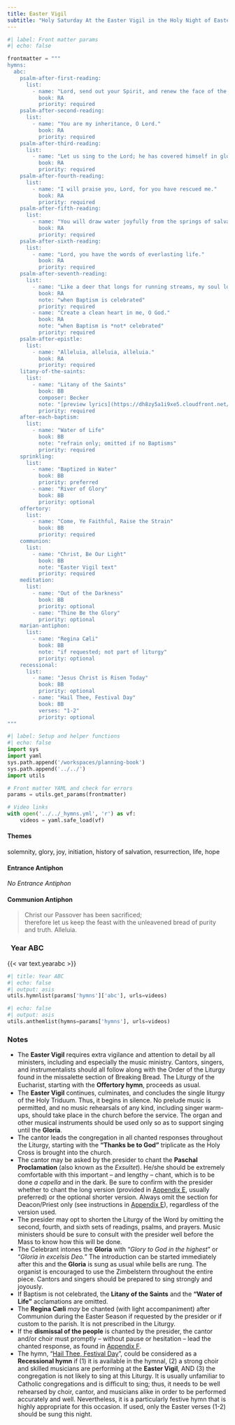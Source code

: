 ```yaml
---
title: Easter Vigil
subtitle: "Holy Saturday At the Easter Vigil in the Holy Night of Easter"
---
```


```python
#| label: Front matter params
#| echo: false

frontmatter = """
hymns:
  abc:
    psalm-after-first-reading:
      list:
        - name: "Lord, send out your Spirit, and renew the face of the earth."
          book: RA
          priority: required
    psalm-after-second-reading:
      list:
        - name: "You are my inheritance, O Lord."
          book: RA
          priority: required
    psalm-after-third-reading:
      list:
        - name: "Let us sing to the Lord; he has covered himself in glory."
          book: RA
          priority: required
    psalm-after-fourth-reading:
      list:
        - name: "I will praise you, Lord, for you have rescued me."
          book: RA
          priority: required
    psalm-after-fifth-reading:
      list:
        - name: "You will draw water joyfully from the springs of salvation."
          book: RA
          priority: required
    psalm-after-sixth-reading:
      list:
        - name: "Lord, you have the words of everlasting life."
          book: RA
          priority: required
    psalm-after-seventh-reading:
      list:
        - name: "Like a deer that longs for running streams, my soul longs for you, my God."
          book: RA
          note: "when Baptism is celebrated"
          priority: required
        - name: "Create a clean heart in me, O God."
          book: RA
          note: "when Baptism is *not* celebrated"
          priority: required
    psalm-after-epistle:
      list:
        - name: "Alleluia, alleluia, alleluia."
          book: RA
          priority: required
    litany-of-the-saints:
      list:
        - name: "Litany of the Saints"
          book: BB
          composer: Becker
          note: "[preview lyrics](https://dh8zy5a1i9xe5.cloudfront.net/shared/pdf/preview/30117884.pdf); omitted if no Baptisms"
          priority: required
    after-each-baptism:
      list:
        - name: "Water of Life"
          book: BB
          note: "refrain only; omitted if no Baptisms"
          priority: required
    sprinkling:
      list:
        - name: "Baptized in Water"
          book: BB
          priority: preferred
        - name: "River of Glory"
          book: BB
          priority: optional
    offertory:
      list:
        - name: "Come, Ye Faithful, Raise the Strain"
          book: BB
          priority: required
    communion:
      list:
        - name: "Christ, Be Our Light"
          book: BB
          note: "Easter Vigil text"
          priority: required
    meditation:
      list:
        - name: "Out of the Darkness"
          book: BB
          priority: optional
        - name: "Thine Be the Glory"
          priority: optional
    marian-antiphon:
      list:
        - name: "Regina Cæli"
          book: BB
          note: "if requested; not part of liturgy"
          priority: optional
    recessional:
      list:
        - name: "Jesus Christ is Risen Today"
          book: BB
          priority: optional
        - name: "Hail Thee, Festival Day"
          book: BB
          verses: "1-2"
          priority: optional
"""
```

```python
#| label: Setup and helper functions
#| echo: false
import sys
import yaml
sys.path.append('/workspaces/planning-book')
sys.path.append('../../')
import utils

# Front matter YAML and check for errors
params = utils.get_params(frontmatter)

# Video links
with open('../../_hymns.yml', 'r') as vf:
    videos = yaml.safe_load(vf)
```

:::  {.red}
#### **Themes**
:::

solemnity, glory, joy, initiation, history of salvation, resurrection, life, hope

:::  {.red}
#### **Entrance Antiphon**
:::

*No Entrance Antiphon* 

:::  {.red}
#### **Communion Antiphon**
:::

> Christ our Passover has been sacrificed;  
> therefore let us keep the feast with the unleavened bread of purity and truth. Alleluia.

::: {.titlered}
### &nbsp; Year ABC
:::
{{< var text.yearabc >}}

```python
#| title: Year ABC
#| echo: false
#| output: asis
utils.hymnlist(params['hymns']['abc'], urls=videos)
```


```python
#| echo: false
#| output: asis
utils.anthemlist(hymns=params['hymns'], urls=videos)
```

::: {.red}
### Notes
:::

* The **Easter Vigil** requires extra vigilance and attention to detail by all ministers, including and especially the music ministry. Cantors, singers, and instrumentalists should all follow along with the Order of the
Liturgy found in the missalette section of Breaking Bread. The Liturgy of
the Eucharist, starting with the **Oﬀertory hymn**, proceeds as usual.
* The **Easter Vigil** continues, culminates, and concludes the single liturgy of the Holy Triduum. Thus, it begins in silence. No prelude music is permitted, and no music rehearsals of any kind, including singer
warm-ups, should take place in the church before the service. The organ
and other musical instruments should be used only so as to support
singing until the **Gloria**.
* The cantor leads the congregation in all chanted responses throughout
the Liturgy, starting with the **“Thanks be to God”** triplicate as the
Holy Cross is brought into the church.
* The cantor may be asked by the presider to chant the **Paschal
Proclamation** (also known as the *Exsultet*). He/she should be
extremely comfortable with this important – and lengthy – chant, which
is to be done *a capella* and in the dark. Be sure to confirm with the
presider whether to chant the long version (provided in [Appendix E](../appendices/E-easter-proclamation.qmd), usually preferred) or the optional shorter version. Always omit the section for Deacon/Priest only (see instructions in [Appendix E](../appendices/E-easter-proclamation.qmd)), regardless of the version used.
* The presider may opt to shorten the Liturgy of the Word by omitting the
second, fourth, and sixth sets of readings, psalms, and prayers. Music
ministers should be sure to consult with the presider well before the Mass
to know how this will be done.
* The Celebrant intones the **Gloria** with “*Glory to God in the highest*” or “*Gloria in excelsis Deo.*” The introduction can be started immediately after this and the **Gloria** is sung as usual while bells are rung. The organist is encouraged to use the Zimbelstern throughout the entire piece. Cantors and singers should be prepared to sing strongly and joyously.
* If Baptism is not celebrated, the **Litany of the Saints** and the
**“Water of Life”** acclamations are omitted.
* The **Regina Cæli** *may* be chanted (with light accompaniment) after
Communion during the Easter Season if requested by the presider or if
custom to the parish. It is not prescribed in the Liturgy.
* If the **dismissal of the people** is chanted by the presider, the cantor
and/or choir must promptly – without pause or hesitation – lead the
chanted response, as found in [Appendix F](../holy-week/easter-vigil.qmd).
* The hymn, “[Hail Thee, Festival Day](https://www.youtube.com/watch?v=cQvb8SN6RlU)”, could be considered as a **Recessional hymn** if (1) it is available in the hymnal, (2) a strong choir and skilled musicians are performing at the **Easter Vigil**, AND (3) the congregation is not likely to sing at this Liturgy. It is usually unfamiliar to Catholic congregations and is diﬃcult to sing; thus, it needs to be well rehearsed by choir, cantor, and musicians alike in order to be performed accurately and well. Nevertheless, it is a particularly festive hymn that is highly appropriate for this occasion. If used, only the Easter verses (1-2) should be sung this night.